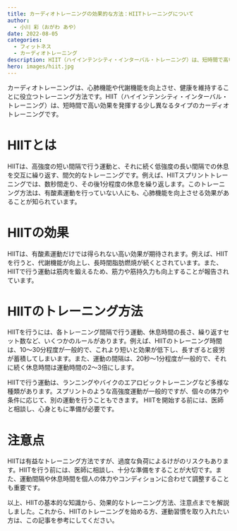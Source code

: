 ```yaml
---
title: カーディオトレーニングの効果的な方法：HIITトレーニングについて
author:
  - 小川 彩（おがわ あや）
date: 2022-08-05
categories:
  - フィットネス
  - カーディオトレーニング
description: HIIT（ハイインテンシティ・インターバル・トレーニング）は、短時間で高い効果を発揮するトレーニング方法です。本記事では、HIITの基本的な知識から、効果的なトレーニング方法、注意点までを解説します。
hero: images/hiit.jpg
---
```


カーディオトレーニングは、心肺機能や代謝機能を向上させ、健康を維持することに役立つトレーニング方法です。HIIT（ハイインテンシティ・インターバル・トレーニング）は、短時間で高い効果を発揮する少し異なるタイプのカーディオトレーニングです。

# HIITとは

HIITは、高強度の短い間隔で行う運動と、それに続く低強度の長い間隔での休息を交互に繰り返す、間欠的なトレーニングです。例えば、HIITスプリントトレーニングでは、数秒間走り、その後1分程度の休息を繰り返します。このトレーニング方法は、有酸素運動を行っていない人にも、心肺機能を向上させる効果があることが知られています。

# HIITの効果

HIITは、有酸素運動だけでは得られない高い効果が期待されます。例えば、HIITを行うと、代謝機能が向上し、長時間脂肪燃焼が続くとされています。また、HIITで行う運動は筋肉を鍛えるため、筋力や筋持久力も向上することが報告されています。

# HIITのトレーニング方法

HIITを行うには、各トレーニング間隔で行う運動、休息時間の長さ、繰り返すセット数など、いくつかのルールがあります。例えば、HIITのトレーニング時間は、10〜30分程度が一般的で、これより短いと効果が低下し、長すぎると疲労が蓄積してしまいます。また、運動の間隔は、20秒〜1分程度が一般的で、それに続く休息時間は運動時間の2〜3倍にします。

HIITで行う運動は、ランニングやバイクのエアロビックトレーニングなど多様な種類があります。スプリントのような高強度運動が一般的ですが、個々の体力や条件に応じて、別の運動を行うこともできます。 HIITを開始する前には、医師と相談し、心身ともに準備が必要です。

# 注意点

HIITは有益なトレーニング方法ですが、過度な負荷によるけがのリスクもあります。HIITを行う前には、医師に相談し、十分な準備をすることが大切です。また、運動間隔や休息時間を個人の体力やコンディションに合わせて調整することも重要です。

以上、HIITの基本的な知識から、効果的なトレーニング方法、注意点までを解説しました。これから、HIITのトレーニングを始める方、運動習慣を取り入れたい方は、この記事を参考にしてください。